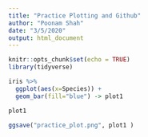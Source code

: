 ```yaml
---
title: "Practice Plotting and Github"
author: "Poonam Shah"
date: "3/5/2020"
output: html_document
---
```


```r
knitr::opts_chunk$set(echo = TRUE)
library(tidyverse)
```



```r
iris %>%
  ggplot(aes(x=Species)) +
  geom_bar(fill="blue") -> plot1

plot1

ggsave("practice_plot.png", plot1 )
```
